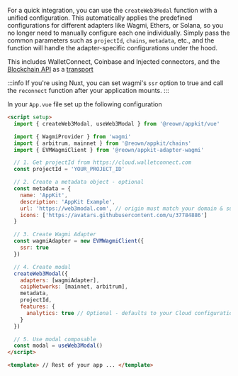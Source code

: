 For a quick integration, you can use the `createWeb3Modal` function with a unified configuration. This automatically applies the predefined configurations for different adapters like Wagmi, Ethers, or Solana, so you no longer need to manually configure each one individually. Simply pass the common parameters such as `projectId`, `chains`, `metadata`, etc., and the function will handle the adapter-specific configurations under the hood.

This includes WalletConnect, Coinbase and Injected connectors, and the [Blockchain API](../../../../cloud/blockchain-api.mdx) as a [transport](https://wagmi.sh/core/api/createConfig#transports)

:::info
If you're using Nuxt, you can set wagmi's `ssr` option to true and call the `reconnect` function after your application mounts.
:::

In your `App.vue` file set up the following configuration

```html
<script setup>
  import { createWeb3Modal, useWeb3Modal } from '@reown/appkit/vue'

  import { WagmiProvider } from 'wagmi'
  import { arbitrum, mainnet } from '@reown/appkit/chains'
  import { EVMWagmiClient } from '@reown/appkit-adapter-wagmi'

  // 1. Get projectId from https://cloud.walletconnect.com
  const projectId = 'YOUR_PROJECT_ID'

  // 2. Create a metadata object - optional
  const metadata = {
    name: 'AppKit',
    description: 'AppKit Example',
    url: 'https://web3modal.com', // origin must match your domain & subdomain
    icons: ['https://avatars.githubusercontent.com/u/37784886']
  }

  // 3. Create Wagmi Adapter
  const wagmiAdapter = new EVMWagmiClient({
    ssr: true
  })

  // 4. Create modal
  createWeb3Modal({
    adapters: [wagmiAdapter],
    caipNetworks: [mainnet, arbitrum],
    metadata,
    projectId,
    features: {
      analytics: true // Optional - defaults to your Cloud configuration
    }
  })

  // 5. Use modal composable
  const modal = useWeb3Modal()
</script>

<template> // Rest of your app ... </template>
```
